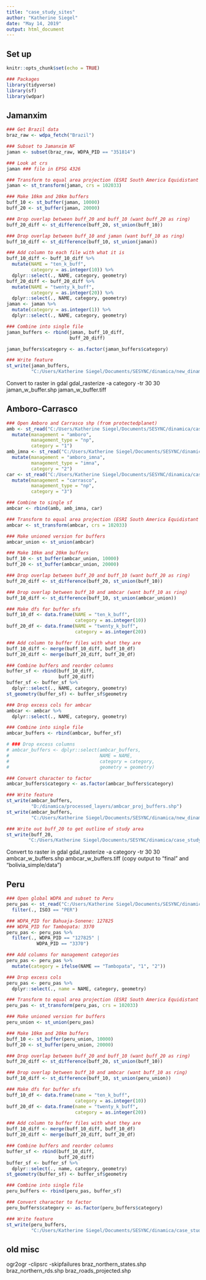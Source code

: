 ```yaml
---
title: "case_study_sites"
author: "Katherine Siegel"
date: "May 14, 2019"
output: html_document
---
```


## Set up
```r
knitr::opts_chunk$set(echo = TRUE)

### Packages
library(tidyverse)
library(sf)
library(wdpar)
```

## Jamanxim
```r
### Get Brazil data
braz_raw <- wdpa_fetch("Brazil")

### Subset to Jamanxim NF
jaman <- subset(braz_raw, WDPA_PID == "351814")

### Look at crs
jaman ### file in EPSG 4326

### Transform to equal area projection (ESRI South America Equidistant Conic)
jaman <- st_transform(jaman, crs = 102033)

### Make 10km and 20km buffers
buff_10 <- st_buffer(jaman, 10000)
buff_20 <- st_buffer(jaman, 20000)

### Drop overlap between buff_20 and buff_10 (want buff_20 as ring)
buff_20_diff <- st_difference(buff_20, st_union(buff_10))

### Drop overlap between buff_10 and jaman (want buff_10 as ring)
buff_10_diff <- st_difference(buff_10, st_union(jaman))

### Add column to each file with what it is
buff_10_diff <- buff_10_diff %>%
  mutate(NAME = "ten_k_buff",
         category = as.integer(10)) %>%
  dplyr::select(., NAME, category, geometry)
buff_20_diff <- buff_20_diff %>%
  mutate(NAME = "twenty_k_buff",
         category = as.integer(20)) %>%
  dplyr::select(., NAME, category, geometry)
jaman <- jaman %>%
  mutate(category = as.integer(1)) %>%
  dplyr::select(., NAME, category, geometry)

### Combine into single file
jaman_buffers <- rbind(jaman, buff_10_diff,
                       buff_20_diff)

jaman_buffers$category <- as.factor(jaman_buffers$category)

### Write feature
st_write(jaman_buffers, 
         "C:/Users/Katherine Siegel/Documents/SESYNC/dinamica/new_dinamica_layers/brazil/jaman_w_buffer.shp")
```
Convert to raster in gdal
gdal_rasterize -a category -tr 30 30 jaman_w_buffer.shp jaman_w_buffer.tiff

## Amboro-Carrasco
```r
### Open Amboro and Carrasco shp (from protectedplanet)
amb <- st_read("C:/Users/Katherine Siegel/Documents/SESYNC/dinamica/case_study_shp/AmbCar/WDPA_Aug2019_protected_area_9779-shapefile-polygons.shp") %>%
  mutate(management = "amboro",
         management_type = "np",
         category = "1")
amb_imna <- st_read("C:/Users/Katherine Siegel/Documents/SESYNC/dinamica/case_study_shp/AmbCar/WDPA_Feb2020_protected_area_303887-shapefile-polygons.shp") %>%
  mutate(management = "amboro_imna",
         management_type = "imna",
         category = "2")
car <- st_read("C:/Users/Katherine Siegel/Documents/SESYNC/dinamica/case_study_shp/AmbCar/WDPA_Aug2019_protected_area_20037-shapefile-polygons.shp") %>%
  mutate(management = "carrasco",
         management_type = "np",
         category = "3")

### Combine to single sf
ambcar <- rbind(amb, amb_imna, car)

### Transform to equal area projection (ESRI South America Equidistant Conic)
ambcar <- st_transform(ambcar, crs = 102033)

### Make unioned version for buffers
ambcar_union <- st_union(ambcar)

### Make 10km and 20km buffers
buff_10 <- st_buffer(ambcar_union, 10000)
buff_20 <- st_buffer(ambcar_union, 20000)

### Drop overlap between buff_20 and buff_10 (want buff_20 as ring)
buff_20_diff <- st_difference(buff_20, st_union(buff_10))

### Drop overlap between buff_10 and ambcar (want buff_10 as ring)
buff_10_diff <- st_difference(buff_10, st_union(ambcar_union))

### Make dfs for buffer sfs
buff_10_df <- data.frame(NAME = "ten_k_buff",
                         category = as.integer(10))
buff_20_df <- data.frame(NAME = "twenty_k_buff",
                         category = as.integer(20))

### Add column to buffer files with what they are
buff_10_diff <- merge(buff_10_diff, buff_10_df)
buff_20_diff <- merge(buff_20_diff, buff_20_df)

### Combine buffers and reorder columns
buffer_sf <- rbind(buff_10_diff,
                   buff_20_diff)
buffer_sf <- buffer_sf %>%
  dplyr::select(., NAME, category, geometry)
st_geometry(buffer_sf) <- buffer_sf$geometry

### Drop excess cols for ambcar
ambcar <- ambcar %>%
  dplyr::select(., NAME, category, geometry)

### Combine into single file
ambcar_buffers <- rbind(ambcar, buffer_sf)

# ### Drop excess columns
# ambcar_buffers <- dplyr::select(ambcar_buffers,
#                                 NAME = NAME, 
#                                 category = category,
#                                 geometry = geometry)

### Convert character to factor
ambcar_buffers$category <- as.factor(ambcar_buffers$category)

### Write feature
st_write(ambcar_buffers, 
         "D:/dinamica/processed_layers/ambcar_proj_buffers.shp")
st_write(ambcar_buffers,
         "C:/Users/Katherine Siegel/Documents/SESYNC/dinamica/new_dinamica_layers/bolivia/ambcar_w_buffer.shp")

### Write out buff_20 to get outline of study area 
st_write(buff_20,
        "C:/Users/Katherine Siegel/Documents/SESYNC/dinamica/case_study_shp/AmbCar/ambcar_buffer_updated.shp")
```

Convert to raster in gdal
gdal_rasterize -a category -tr 30 30 ambcar_w_buffers.shp ambcar_w_buffers.tiff 
(copy output to "final" and "bolivia_simple/data")

## Peru
```r
### Open global WDPA and subset to Peru
peru_pas <- st_read("C:/Users/Katherine Siegel/Documents/SESYNC/dinamica/case_study_shp/wdpa_all/WDPA_Feb2020-shapefile-polygons.shp") %>%
  filter(., ISO3 == "PER")

### WDPA_PID for Bahuaja-Sonene: 127825
### WDPA_PID for Tambopata: 3370
peru_pas <- peru_pas %>%
  filter(., WDPA_PID == "127825" |
           WDPA_PID == "3370")

### Add columns for management categories
peru_pas <- peru_pas %>%
  mutate(category = ifelse(NAME == "Tambopata", "1", "2"))

### Drop excess cols
peru_pas <- peru_pas %>%
  dplyr::select(., name = NAME, category, geometry)

### Transform to equal area projection (ESRI South America Equidistant Conic)
peru_pas <- st_transform(peru_pas, crs = 102033)

### Make unioned version for buffers
peru_union <- st_union(peru_pas)

### Make 10km and 20km buffers
buff_10 <- st_buffer(peru_union, 10000)
buff_20 <- st_buffer(peru_union, 20000)

### Drop overlap between buff_20 and buff_10 (want buff_20 as ring)
buff_20_diff <- st_difference(buff_20, st_union(buff_10))

### Drop overlap between buff_10 and ambcar (want buff_10 as ring)
buff_10_diff <- st_difference(buff_10, st_union(peru_union))

### Make dfs for buffer sfs
buff_10_df <- data.frame(name = "ten_k_buff",
                         category = as.integer(10))
buff_20_df <- data.frame(name = "twenty_k_buff",
                         category = as.integer(20))

### Add column to buffer files with what they are
buff_10_diff <- merge(buff_10_diff, buff_10_df)
buff_20_diff <- merge(buff_20_diff, buff_20_df)

### Combine buffers and reorder columns
buffer_sf <- rbind(buff_10_diff,
                   buff_20_diff)
buffer_sf <- buffer_sf %>%
  dplyr::select(., name, category, geometry)
st_geometry(buffer_sf) <- buffer_sf$geometry

### Combine into single file
peru_buffers <- rbind(peru_pas, buffer_sf)

### Convert character to factor
peru_buffers$category <- as.factor(peru_buffers$category)

### Write feature
st_write(peru_buffers, 
         "C:/Users/Katherine Siegel/Documents/SESYNC/dinamica/case_study_shp/peru/peru_buffers.shp")
```


## old misc
ogr2ogr -clipsrc -skipfailures braz_northern_states.shp braz_northern_rds.shp braz_roads_projected.shp
